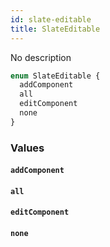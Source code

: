 ```yaml
---
id: slate-editable
title: SlateEditable
---
```


No description

```graphql
enum SlateEditable {
  addComponent
  all
  editComponent
  none
}
```

### Values

#### `addComponent`

#### `all`

#### `editComponent`

#### `none`
